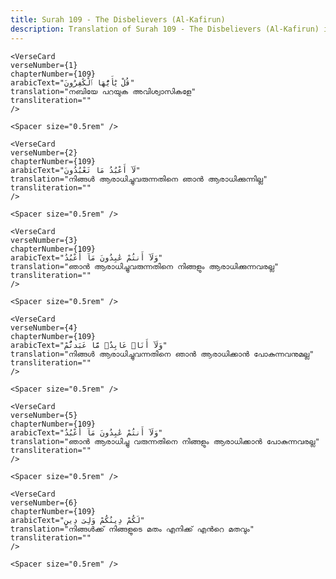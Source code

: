 ```yaml
---
title: Surah 109 - The Disbelievers (Al-Kafirun)  
description: Translation of Surah 109 - The Disbelievers (Al-Kafirun) in Malayalam
---
```







    <VerseCard 
    verseNumber={1}
    chapterNumber={109}
    arabicText="قُلْ يَٰٓأَيُّهَا ٱلْكَٰفِرُونَ"
    translation="നബിയേ പറയുക അവിശ്വാസികളേ"
    transliteration=""
    />

    <Spacer size="0.5rem" />
                
    <VerseCard 
    verseNumber={2}
    chapterNumber={109}
    arabicText="لَآ أَعْبُدُ مَا تَعْبُدُونَ"
    translation="നിങ്ങള്‍ ആരാധിച്ചുവരുന്നതിനെ ഞാന്‍ ആരാധിക്കുന്നില്ല"
    transliteration=""
    />

    <Spacer size="0.5rem" />
                
    <VerseCard 
    verseNumber={3}
    chapterNumber={109}
    arabicText="وَلَآ أَنتُمْ عَٰبِدُونَ مَآ أَعْبُدُ"
    translation="ഞാന്‍ ആരാധിച്ചുവരുന്നതിനെ നിങ്ങളും ആരാധിക്കുന്നവരല്ല"
    transliteration=""
    />

    <Spacer size="0.5rem" />
                
    <VerseCard 
    verseNumber={4}
    chapterNumber={109}
    arabicText="وَلَآ أَنَا۠ عَابِدٌۭ مَّا عَبَدتُّمْ"
    translation="നിങ്ങള്‍ ആരാധിച്ചുവന്നതിനെ ഞാന്‍ ആരാധിക്കാന്‍ പോകുന്നവനുമല്ല"
    transliteration=""
    />

    <Spacer size="0.5rem" />
                
    <VerseCard 
    verseNumber={5}
    chapterNumber={109}
    arabicText="وَلَآ أَنتُمْ عَٰبِدُونَ مَآ أَعْبُدُ"
    translation="ഞാന്‍ ആരാധിച്ചു വരുന്നതിനെ നിങ്ങളും ആരാധിക്കാന്‍ പോകുന്നവരല്ല"
    transliteration=""
    />

    <Spacer size="0.5rem" />
                
    <VerseCard 
    verseNumber={6}
    chapterNumber={109}
    arabicText="لَكُمْ دِينُكُمْ وَلِىَ دِينِ"
    translation="നിങ്ങള്‍ക്ക്‌ നിങ്ങളുടെ മതം എനിക്ക്‌ എന്‍റെ മതവും"
    transliteration=""
    />

    <Spacer size="0.5rem" />
                